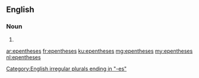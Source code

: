 ==English==

===Noun===
{{head|en|plural}}

# {{plural of|epenthesis|lang=en}}

[[Category:English irregular plurals ending in "-es"]]

[[ar:epentheses]]
[[fr:epentheses]]
[[ku:epentheses]]
[[mg:epentheses]]
[[my:epentheses]]
[[nl:epentheses]]